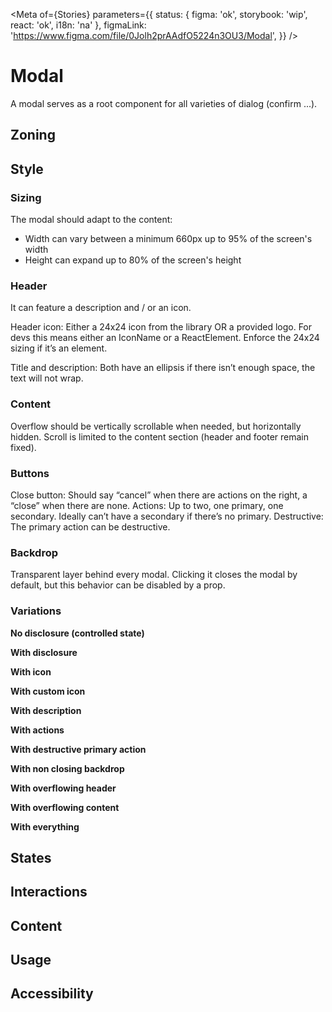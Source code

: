 


<Meta
	of={Stories}
	parameters={{
		status: { figma: 'ok', storybook: 'wip', react: 'ok', i18n: 'na' },
		figmaLink: 'https://www.figma.com/file/0Jolh2prAAdfO5224n3OU3/Modal',
	}}
/>

# Modal

A modal serves as a root component for all varieties of dialog (confirm ...).

## Zoning

<FigmaImage
	src="https://www.figma.com/file/0Jolh2prAAdfO5224n3OU3/Modal?node-id=738%3A12433"
	alt="Zoning image for Modal"
/>

## Style

### Sizing

The modal should adapt to the content:

- Width can vary between a minimum 660px up to 95% of the screen's width
- Height can expand up to 80% of the screen's height

### Header

It can feature a description and / or an icon.

Header icon: Either a 24x24 icon from the library OR a provided logo.
For devs this means either an IconName or a ReactElement.
Enforce the 24x24 sizing if it’s an element.

Title and description: Both have an ellipsis if there isn’t enough space, the text will not wrap.

### Content

Overflow should be vertically scrollable when needed, but horizontally hidden.
Scroll is limited to the content section (header and footer remain fixed).

### Buttons

Close button: Should say “cancel” when there are actions on the right, a “close” when there are none.
Actions: Up to two, one primary, one secondary. Ideally can’t have a secondary if there’s no primary.
Destructive: The primary action can be destructive.

### Backdrop

Transparent layer behind every modal. Clicking it closes the modal by default, but this behavior can be disabled by a prop.

### Variations

**No disclosure (controlled state)**

<Canvas>
	<Story height="5rem" story={Stories.NoDisclosure} />
</Canvas>

**With disclosure**

<Canvas>
	<Story height="5rem" story={Stories.WithDisclosure} />
</Canvas>

**With icon**

<Canvas>
	<Story height="5rem" story={Stories.WithIcon} />
</Canvas>

**With custom icon**

<Canvas>
	<Story height="5rem" story={Stories.WithCustomIcon} />
</Canvas>

**With description**

<Canvas>
	<Story height="5rem" story={Stories.WithDescription} />
</Canvas>

**With actions**

<Canvas>
	<Story height="5rem" story={Stories.WithActions} />
</Canvas>

**With destructive primary action**

<Canvas>
	<Story height="5rem" story={Stories.WithDestructivePrimaryAction} />
</Canvas>

**With non closing backdrop**

<Canvas>
	<Story height="5rem" story={Stories.WithNonClosingBackdrop} />
</Canvas>

**With overflowing header**

<Canvas>
	<Story height="5rem" story={Stories.WithOverflowingHeader} />
</Canvas>

**With overflowing content**

<Canvas>
	<Story height="5rem" story={Stories.WithOverflowingContent} />
</Canvas>

**With everything**

<Canvas>
	<Story height="5rem" story={Stories.WithEverything} />
</Canvas>

## States

## Interactions

## Content

## Usage

## Accessibility
